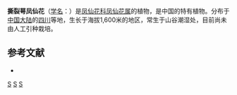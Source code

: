 {{Speciesbox 
| taxon = Impatiens lacinulifera
| authority = [[陈艺林|Y. L. Chen]]
}}

'''撕裂萼凤仙花'''（[[学名|学名]]：{{lang|la|''Impatiens lacinulifera''}}）是[[凤仙花科|凤仙花科]][[凤仙花属|凤仙花属]]的植物，是中国的特有植物。分布于[[中国大陆|中国大陆]]的[[四川|四川]]等地，生长于海拔1,600米的地区，常生于山谷潮湿处，目前尚未由人工引种栽培。

== 参考文献 ==
<div class="references-small">
* {{cite web| url =http://www.bioinfo.cn/db05/KmzwSpecies.php?action=view&id=1293| title =撕裂萼凤仙花| work =《中国高等植物数据库全库》| publisher =中国科学院微生物研究所| author =昆明植物研究所| accessdate =2009-02-22| deadurl =yes| archiveurl =https://web.archive.org/web/20160305020845/http://www.bioinfo.cn/db05/KmzwSpecies.php?action=view&id=1293| archivedate =2016-03-05}}
</div>
{{Taxonbar|from=Q11078547}}

[[Category:凤仙花属|S]]
[[Category:中國特有植物|S]]
[[Category:四川植物|S]]